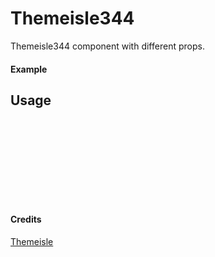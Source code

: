 
<Meta of={Themeisle344} title="Themeisle/Themeisle344" />

# Themeisle344

Themeisle344 component with different props.

#### Example

<Canvas of={Themeisle344.Primary} />

## Usage

```ts
import { Themeisle344 } from "yadl-ui";

const Example = () => {
  return (
      <Themeisle344 />
  );
};

export default Example;
```

#### Credits
[Themeisle](https://themeisle.com/illustrations)
